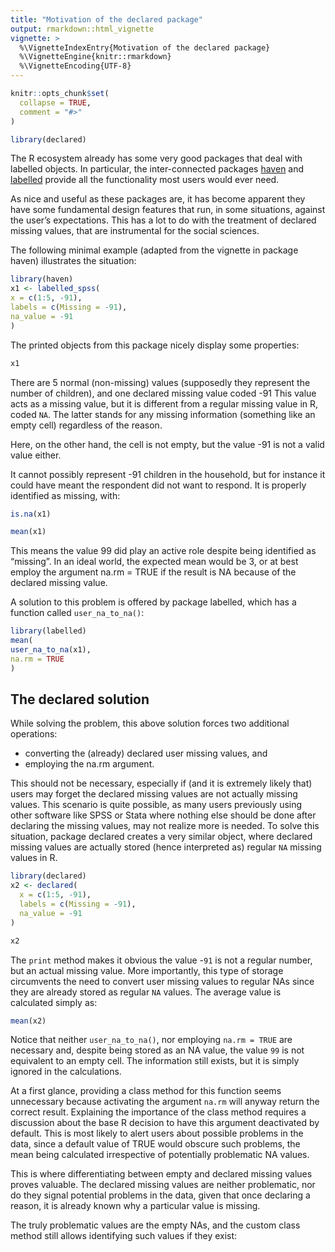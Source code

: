 ```yaml
---
title: "Motivation of the declared package"
output: rmarkdown::html_vignette
vignette: >
  %\VignetteIndexEntry{Motivation of the declared package}
  %\VignetteEngine{knitr::rmarkdown}
  %\VignetteEncoding{UTF-8}
---
```


```r
knitr::opts_chunk$set(
  collapse = TRUE,
  comment = "#>"
)
```

```r
library(declared)
```

The R ecosystem already has some very good packages that deal with labelled objects. In
particular, the inter-connected packages [haven](https://haven.tidyverse.org/) and [labelled](http://larmarange.github.io/labelled/) provide all the functionality
most users would ever need.

As nice and useful as these packages are, it has become apparent they have some fundamental
design features that run, in some situations, against the user’s expectations. This has a lot
to do with the treatment of declared missing values, that are instrumental for the social
sciences.

The following minimal example (adapted from the vignette in package haven) illustrates
the situation:

```r
library(haven)
x1 <- labelled_spss(
x = c(1:5, -91),
labels = c(Missing = -91),
na_value = -91
)
```

The printed objects from this package nicely display some properties:

```r
x1
```

There are 5 normal (non-missing) values (supposedly they represent the number of children),
and one declared missing value coded -91 This value acts as a missing value, but it is
different from a regular missing value in R, coded `NA`. The latter stands for any missing
information (something like an empty cell) regardless of the reason.

Here, on the other hand, the cell is not empty, but the value -91 is not a valid value either.

It cannot possibly represent -91 children in the household, but for instance it could have
meant the respondent did not want to respond. It is properly identified as missing, with:

```r
is.na(x1)
```

```r
mean(x1)
```

This means the value 99 did play an active role despite being identified as “missing”. In an
ideal world, the expected mean would be 3, or at best employ the argument na.rm = TRUE
if the result is NA because of the declared missing value.

A solution to this problem is offered by package labelled, which has a function called
`user_na_to_na()`:

```r
library(labelled)
mean(
user_na_to_na(x1),
na.rm = TRUE
)
```
## The declared solution

While solving the problem, this above solution forces two additional operations:

- converting the (already) declared user missing values, and
- employing the na.rm argument.

This should not be necessary, especially if (and it is extremely likely that) users may forget the declared missing values are not actually missing values. This scenario is quite possible, as many users previously using other software like SPSS or Stata where nothing else should be done after declaring the missing values, may not realize more is needed.
To solve this situation, package declared creates a very similar object, where declared
missing values are actually stored (hence interpreted as) regular `NA` missing values in R.

```r
library(declared)
x2 <- declared(
  x = c(1:5, -91),
  labels = c(Missing = -91),
  na_value = -91
)

x2
```

The `print` method makes it obvious the value -`91` is not a regular number, but an actual
missing value. More importantly, this type of storage circumvents the need to convert user
missing values to regular NAs since they are already stored as regular `NA` values. The average value is calculated simply as:

```r
mean(x2)
```

Notice that neither `user_na_to_na()`, nor employing `na.rm = TRUE` are necessary and,
despite being stored as an NA value, the value `99` is not equivalent to an empty cell. The
information still exists, but it is simply ignored in the calculations.

At a first glance, providing a class method for this function seems unnecessary because
activating the argument `na.rm` will anyway return the correct result. Explaining the
importance of the class method requires a discussion about the base R decision to have this
argument deactivated by default. This is most likely to alert users about possible problems
in the data, since a default value of TRUE would obscure such problems, the mean being
calculated irrespective of potentially problematic NA values.

This is where differentiating between empty and declared missing values proves valuable.
The declared missing values are neither problematic, nor do they signal potential problems
in the data, given that once declaring a reason, it is already known why a particular value
is missing.

The truly problematic values are the empty NAs, and the custom class method still allows
identifying such values if they exist:
